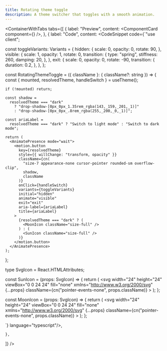 ```yaml
---
title: Rotating theme toggle
description: A theme switcher that toggles with a smooth animation.
---
```


<ContainerWithTabs
  tabs={[
    {
      label: "Preview",
      content: <ComponentCard component={<RotatingThemeToggle />} />,
    },
    {
      label: "Code",
      content: <CodeSnippet code={`"use client";

const toggleVariants: Variants = {
    hidden: {
      scale: 0,
      opacity: 0,
      rotate: 90,
    },
    visible: {
      scale: 1,
      opacity: 1,
      rotate: 0,
      transition: {
        type: "spring",
        stiffness: 260,
        damping: 20,
      },
    },
    exit: {
      scale: 0,
      opacity: 0,
      rotate: -90,
      transition: {
        duration: 0.2,
      },
    },
};

const RotatingThemeToggle = ({ className }: { className?: string }) => {
    const { mounted, resolvedTheme, handleSwitch } = useTheme();

    if (!mounted) return;

    const shadow =
      resolvedTheme === "dark"
        ? "drop-shadow-[0px_0px_1.35rem_rgba(143,_159,_201,_1)]"
        : "drop-shadow-[0px_0px_.8rem_rgba(255,_200,_0,_1)]";

    const ariaLabel =
      resolvedTheme === "dark" ? "Switch to light mode" : "Switch to dark mode";

    return (
      <AnimatePresence mode="wait">
        <motion.button
          key={resolvedTheme}
          style={{ willChange: "transform, opacity" }}
          className={cn(
            "size-7 appearance-none cursor-pointer rounded-sm overflow-clip",
            shadow,
            className
          )}
          onClick={handleSwitch}
          variants={toggleVariants}
          initial="hidden"
          animate="visible"
          exit="exit"
          aria-label={ariaLabel}
          title={ariaLabel}
        >
          {resolvedTheme === "dark" ? (
            <MoonIcon className="size-full" />
          ) : (
            <SunIcon className="size-full" />
          )}
        </motion.button>
      </AnimatePresence>
    );
  };


type SvgIcon = React.HTMLAttributes<SVGElement>;

const SunIcon = (props: SvgIcon) => {
    return (
      <svg
        width="24"
        height="24"
        viewBox="0 0 24 24"
        fill="none"
        xmlns="http://www.w3.org/2000/svg"
        {...props}
        className={cn("pointer-events-none", props.className)}
      >
        <rect width="24" height="24" fill="#ffff8d" />
        <path d="M3 3H21V21H3V3Z" fill="white" />
      </svg>
    );
  };

const MoonIcon = (props: SvgIcon) => {
    return (
      <svg
        width="24"
        height="24"
        viewBox="0 0 24 24"
        fill="none"
        xmlns="http://www.w3.org/2000/svg"
        {...props}
        className={cn("pointer-events-none", props.className)}
      >
        <path
          fillRule="evenodd"
          clipRule="evenodd"
          d="M3 3H6V6H3V3ZM3 12H6V15H3V12Z"
          fill="#59667a"
        />
        <path
          fillRule="evenodd"
          clipRule="evenodd"
          d="M9 0H12V3H9V0ZM21 12H24V15H21V12ZM21 3H18V9H21V3ZM12 9H15V15H12V9Z"
          fill="#949aaf"
        />
        <path
          fillRule="evenodd"
          clipRule="evenodd"
          d="M18 3H15V9V12H21V9H18V3ZM9 12V6H12V12V15H21V18H9V15H6V12H9Z"
          fill="#b8c0e2"
        />
        <path
          fillRule="evenodd"
          clipRule="evenodd"
          d="M6 0H9V3H12V0H21H24V12H21V3H15V6V9H12V6H9V12H6V0ZM21 15V12H15V15H21ZM21 15V18H24V15H21ZM6 15H9V18H6V15Z"
          fill="#edf4ff"
        />
        <path
          fillRule="evenodd"
          clipRule="evenodd"
          d="M3 6H6V9H3V6ZM3 15H6V18H3V15ZM6 18H9V21H6V18ZM21 18H24V21H21V18Z"
          fill="#747c9e"
        />
        <path
          fillRule="evenodd"
          clipRule="evenodd"
          d="M3 0H0V9H3V0ZM3 12H0V24H3H12V21H15V24H24V21H18V18H9V21H3V12Z"
          fill="#59637d"
        />
        <path
          fillRule="evenodd"
          clipRule="evenodd"
          d="M6 0H3V3H6V0ZM6 18H3V21H6V18ZM18 18H21V21H18V18ZM15 21H12V24H15V21ZM0 9H6V12H0V9Z"
          fill="#454b62"
        />
      </svg>
    );
  };

`} language="typescript"/>,

    },

]}
/>
